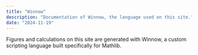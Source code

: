 ```yaml
---
title: "Winnow"
description: "Documentation of Winnow, the language used on this site."
date: "2024-11-19"
---
```


Figures and calculations on this site are generated with Winnow, a custom scripting language built specifically for Mathlib.

<Terminal/>


